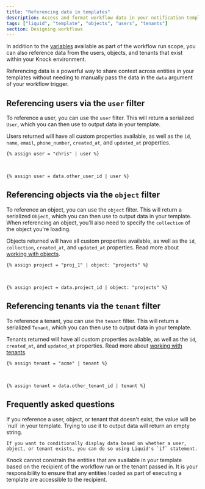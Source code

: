 ```yaml
---
title: "Referencing data in templates"
description: Access and format workflow data in your notification templates using Knock's template variables and Liquid syntax.
tags: ["liquid", "template", "objects", "users", "tenants"]
section: Designing workflows
---
```


In addition to the [variables](/designing-workflows/template-editor/variables) available as part of the workflow run scope, you can also reference data from the users, objects, and tenants that exist within your Knock environment.

Referencing data is a powerful way to share context across entities in your templates without needing to manually pass the data in the `data` argument of your workflow trigger.

## Referencing users via the `user` filter

To reference a user, you can use the `user` filter. This will return a serialized `User`, which you can then use to output data in your template.

Users returned will have all custom properties available, as well as the `id`, `name`, `email`, `phone_number`, `created_at`, and `updated_at` properties.

```liquid title="Referencing a user via a static identifier"
{% assign user = "chris" | user %}
```

 <br />
 
```liquid title="Referencing a user via a dynamic identifier"
{% assign user = data.other_user_id | user %}
```

## Referencing objects via the `object` filter

To reference an object, you can use the `object` filter. This will return a serialized `Object`, which you can then use to output data in your template. When referencing an object, you'll also need to specify the `collection` of the object you're loading.

Objects returned will have all custom properties available, as well as the `id`, `collection`, `created_at`, and `updated_at` properties. Read more about [working with objects](/concepts/objects).

```liquid title="Referencing an object in the 'projects' collection via a static identifier"
{% assign project = "proj_1" | object: "projects" %}
```

 <br />
 
```liquid title="Referencing an object in the 'projects' collection via a dynamic identifier"
{% assign project = data.project_id | object: "projects" %}
```

## Referencing tenants via the `tenant` filter

To reference a tenant, you can use the `tenant` filter. This will return a serialized `Tenant`, which you can then use to output data in your template.

Tenants returned will have all custom properties available, as well as the `id`, `created_at`, and `updated_at` properties. Read more about [working with tenants](/concepts/tenants).

```liquid title="Referencing a tenant via a static identifier"
{% assign tenant = "acme" | tenant %}
```

 <br />
 
```liquid title="Referencing a tenant via a dynamic identifier"
{% assign tenant = data.other_tenant_id | tenant %}
```

## Frequently asked questions

<AccordionGroup>
  <Accordion title="What happens if I reference a user, object, or tenant that doesn't exist?">
    If you reference a user, object, or tenant that doesn't exist, the value will be `null` in your template. Trying to use it to output data will return an empty string.

    If you want to conditionally display data based on whether a user, object, or tenant exists, you can do so using Liquid's `if` statement.

  </Accordion>
  <Accordion title="How can I ensure that only certain users, objects, or tenants are available in my template?">
    Knock cannot constrain the entities that are available in your template based on the recipient of the workflow run or the tenant passed in. It is your responsibility to ensure that any entities loaded as part of executing a template are accessible to the recipient.
  </Accordion>
</AccordionGroup>
